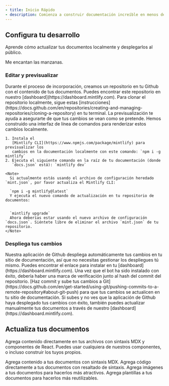 ```yaml
---
- title: Inicio Rápido
- description: Comienza a construir documentación increíble en menos de 5 minutos
---
```


## Configura tu desarrollo

Aprende cómo actualizar tus documentos localmente y desplegarlos al público.

Me encantan las manzanas.

### Editar y previsualizar

<AccordionGroup>
  <Accordion icon="github" title="Clona tus documentos localmente">
    Durante el proceso de incorporación, creamos un repositorio en tu Github con
    el contenido de tus documentos. Puedes encontrar este repositorio en nuestro
    [dashboard](https://dashboard.mintlify.com). Para clonar el repositorio
    localmente, sigue estas
    [instrucciones](https://docs.github.com/en/repositories/creating-and-managing-repositories/cloning-a-repository)
    en tu terminal.

  </Accordion>

  <Accordion icon="rectangle-terminal" title="Previsualizar cambios">
    La previsualización te ayuda a asegurarte de que tus cambios se vean como se pretende. Hemos construido una
    interfaz de línea de comandos para renderizar estos cambios localmente.

    1. Instala el
       [Mintlify CLI](https://www.npmjs.com/package/mintlify) para previsualizar los
       cambios en la documentación localmente con este comando: `npm i -g mintlify`
    2. Ejecuta el siguiente comando en la raíz de tu documentación (donde
       `docs.json` está): `mintlify dev`

    <Note>
      Si actualmente estás usando el archivo de configuración heredado `mint.json`, por favor actualiza el Mintlify CLI:

      `npm i -g mintlify@latest`
      Y ejecuta el nuevo comando de actualización en tu repositorio de documentos:


      `mintlify upgrade`
      Ahora deberías estar usando el nuevo archivo de configuración `docs.json`. Siéntete libre de eliminar el archivo `mint.json` de tu repositorio.
    </Note>
  </Accordion>
</AccordionGroup>

### Despliega tus cambios

<AccordionGroup>
  <Accordion icon="message-bot" title="Instala nuestra aplicación de Github">
    Nuestra aplicación de Github despliega automáticamente tus cambios en tu sitio de documentación, así que
    no necesitas gestionar los despliegues tú mismo. Puedes encontrar el enlace para instalar en
    tu [dashboard](https://dashboard.mintlify.com). Una vez que el bot ha sido
    instalado con éxito, debería haber una marca de verificación junto al hash del commit
    del repositorio.
  </Accordion>

  <Accordion icon="rocket" title="Sube tus cambios">
    [Haz commit y sube tus cambios a
    Git](https://docs.github.com/en/get-started/using-git/pushing-commits-to-a-remote-repository#about-git-push)
    para que tus cambios se actualicen en tu sitio de documentación. Si subes y no ves que
    la aplicación de Github haya desplegado tus cambios con éxito, también puedes
    actualizar manualmente tus documentos a través de nuestro [dashboard](https://dashboard.mintlify.com).
  </Accordion>
</AccordionGroup>

## Actualiza tus documentos

Agrega contenido directamente en tus archivos con sintaxis MDX y componentes de React. Puedes usar cualquiera de nuestros componentes, o incluso construir los tuyos propios.

<CardGroup>
  <Card title="Agrega Contenido Con MDX" icon="file" href="/es/essentials/markdown">
    Agrega contenido a tus documentos con sintaxis MDX.
  </Card>

  <Card title="Agrega Bloques de Código" icon="square-code" href="/es/essentials/code">
    Agrega código directamente a tus documentos con resaltado de sintaxis.
  </Card>

  <Card title="Agrega Imágenes" icon="image" href="/es/essentials/images">
    Agrega imágenes a tus documentos para hacerlos más atractivos.
  </Card>

  <Card title="Agrega Componentes Personalizados" icon="puzzle-piece" href="/es/essentials/reusable-snippets">
    Agrega plantillas a tus documentos para hacerlos más reutilizables.
  </Card>
</CardGroup>
